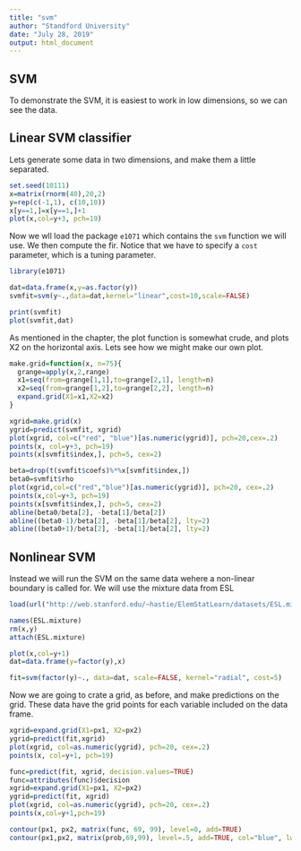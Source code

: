 ```yaml
---
title: "svm"
author: "Standford University"
date: "July 28, 2019"
output: html_document
---
```


## SVM

To demonstrate the SVM, it is easiest to work in low dimensions,
so we can see the data.

Linear SVM classifier
----------------------

Lets generate some data in two dimensions, and make them a little separated.


```r
set.seed(10111)
x=matrix(rnorm(40),20,2)
y=rep(c(-1,1), c(10,10))
x[y==1,]=x[y==1,]+1
plot(x,col=y+3, pch=19)
```

Now we wll load the package `e1071` which contains the `svm` function we will use. We then compute the fir. Notice that we have to specify a `cost` parameter, which is a tuning parameter.


```r
library(e1071)

dat=data.frame(x,y=as.factor(y))
svmfit=svm(y~.,data=dat,kernel="linear",cost=10,scale=FALSE)

print(svmfit)
plot(svmfit,dat)
```


As mentioned in the chapter, the plot function is somewhat crude, and plots X2 on the horizontal axis. Lets see how we might make our own plot.


```r
make.grid=function(x, n=75){
  grange=apply(x,2,range)
  x1=seq(from=grange[1,1],to=grange[2,1], length=n)
  x2=seq(from=grange[1,2],to=grange[2,2], length=n)
  expand.grid(X1=x1,X2=x2)
}

xgrid=make.grid(x)
ygrid=predict(svmfit, xgrid)
plot(xgrid, col=c("red", "blue")[as.numeric(ygrid)], pch=20,cex=.2)
points(x, col=y+3, pch=19)
points(x[svmfit$index,], pch=5, cex=2)

```


```r
beta=drop(t(svmfit$coefs)%*%x[svmfit$index,])
beta0=svmfit$rho
plot(xgrid,col=c("red","blue")[as.numeric(ygrid)], pch=20, cex=.2)
points(x,col=y+3, pch=19)
points(x[svmfit$index,], pch=5, cex=2)
abline(beta0/beta[2], -beta[1]/beta[2])
abline((beta0-1)/beta[2], -beta[1]/beta[2], lty=2)
abline((beta0+1)/beta[2], -beta[1]/beta[2], lty=2)

```


Nonlinear SVM
------------------

Instead we will run the SVM on the same data wehere a non-linear boundary is called for. We will use the mixture data from ESL

```r
load(url("http://web.stanford.edu/~hastie/ElemStatLearn/datasets/ESL.mixture.rda"))

names(ESL.mixture)
rm(x,y)
attach(ESL.mixture)

plot(x,col=y+1)
dat=data.frame(y=factor(y),x)

fit=svm(factor(y)~., data=dat, scale=FALSE, kernel="radial", cost=5)
```

Now we are going to crate a grid, as before, and make predictions on the grid.
These data have the grid points for each variable included on the data frame.

```r
xgrid=expand.grid(X1=px1, X2=px2)
ygrid=predict(fit,xgrid)
plot(xgrid, col=as.numeric(ygrid), pch=20, cex=.2)
points(x, col=y+1, pch=19)
```

```r
func=predict(fit, xgrid, decision.values=TRUE)
func=attributes(func)$decision
xgrid=expand.grid(X1=px1, X2=px2)
ygrid=predict(fit, xgrid)
plot(xgrid, col=as.numeric(ygrid), pch=20, cex=.2)
points(x,col=y+1,pch=19)

contour(px1, px2, matrix(func, 69, 99), level=0, add=TRUE)
contour(px1,px2, matrix(prob,69,99), level=.5, add=TRUE, col="blue", lwd=2)
```

